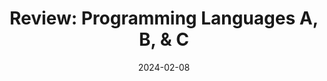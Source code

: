 ---
title: "Review: Programming Languages A, B, & C"
date: "2024-02-08"
slug: "review-programming-languages-a-b-and-c"
tags:
    - Course Review
    - Computer Science
---